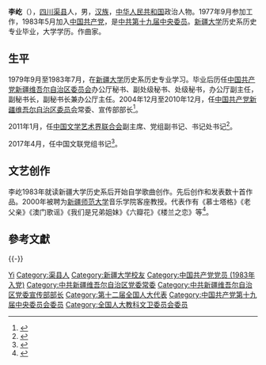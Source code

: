 '''李屹'''（{{bd|1960年|2月||}}），[[四川|四川]][[渠县|渠县]]人，男，[[汉族|汉族]]，[[中华人民共和国|中华人民共和国]]政治人物。1977年9月参加工作，1983年5月加入[[中国共产党|中国共产党]]，是[[中国共产党第十九届中央委员会委员列表|中共第十九届中央委员]]。[[新疆大学|新疆大学]]历史系历史专业毕业，大学学历。作曲家。

== 生平 ==
1979年9月至1983年7月，在[[新疆大学|新疆大学]]历史系历史专业学习。毕业后历任[[中国共产党新疆维吾尔自治区委员会|中国共产党新疆维吾尔自治区委员会]]办公厅秘书、副处级秘书、处级秘书，办公厅副主任，副秘书长，副秘书长兼办公厅主任。2004年12月至2010年12月，任[[中国共产党新疆维吾尔自治区委员会|中国共产党新疆维吾尔自治区委员会]]常委、宣传部部长<ref>{{cite web|title=李屹同志简历|url=http://cpc.people.com.cn/GB/64162/123659/123778/7320291.html|accessdate=2015-12-08|newspaper=中国共产党新闻网|archive-date=2019-05-02|archive-url=https://web.archive.org/web/20190502211803/http://cpc.people.com.cn/GB/64162/123659/123778/7320291.html|dead-url=no}}</ref>。

2011年1月，任[[中国文学艺术界联合会|中国文学艺术界联合会]]副主席、党组副书记、书记处书记<ref>{{cite news|title=全国人大代表信息-李屹|url=http://210.82.31.1:8084/delegate/viewDelegate.action?dbid=122144|accessdate=2013-04-05|newspaper=全国人大网|archive-url=https://web.archive.org/web/20140826022107/http://www.npc.gov.cn/delegate/viewDelegate.action?dbid=122144|archive-date=2014-08-26|dead-url=yes}}</ref>。

2017年4月，任中国文联党组书记<ref>{{cite news|title=李屹任中国文联党组书记 赵实改任党组成员|url=http://district.ce.cn/newarea/sddy/201704/03/t20170403_21698237.shtml|date=2017-04-03|newspaper=中国经济网|accessdate=2017-10-27|archive-date=2020-11-25|archive-url=https://web.archive.org/web/20201125081033/http://district.ce.cn/newarea/sddy/201704/03/t20170403_21698237.shtml|dead-url=no}}</ref>。

== 文艺创作 ==
李屹1983年就读新疆大学历史系后开始自学歌曲创作。先后创作和发表数十首作品。2000年被聘为[[新疆师范大学|新疆师范大学]]音乐学院客座教授。代表作有《慕士塔格》《老父亲》《澳门歌谣》《我们是兄弟姐妹》《六瓣花》《楼兰之恋》等<ref>{{cite web |title=李屹曲作专辑 |url=http://xj.cnr.cn/xysy/200701/t20070109_504372347.html |website=中国广播网 |accessdate=2020-06-27 |date=2007-08-20 |archive-date=2020-06-29 |archive-url=https://web.archive.org/web/20200629084957/http://xj.cnr.cn/xysy/200701/t20070109_504372347.html |dead-url=no }}</ref>。

== 參考文獻 ==
{{reflist}}
{{-}}
{{start box}}
{{s-ppo|cpc}}
{{s-before|[[钱智|钱智]]}}
{{s-title|[[中国共产党新疆维吾尔自治区委员会|中国共产党新疆维吾尔自治区委员会]]宣传部部长|2004年12月－2010年12月}}
{{s-after|[[胡伟_(政治人物)|胡伟]]}}
{{s-before|[[符强|符强]]}}
{{s-title|[[中国共产党新疆维吾尔自治区委员会|中国共产党新疆维吾尔自治区委员会]]办公厅主任|2000年1月－2004年12月}}
{{s-after|[[白志杰|白志杰]]}}
{{end box}}

{{中国文学艺术界联合会第九届全国委员会}}
{{中国文学艺术界联合会第十届全国委员会}}

{{Authority control}}
{{DEFAULTSORT:Li李}}
[[Category:李姓|Yi]]
[[Category:渠县人|Category:渠县人]]
[[Category:新疆大学校友|Category:新疆大学校友]]
[[Category:中国共产党党员_(1983年入党)|Category:中国共产党党员 (1983年入党)]]
[[Category:中共新疆维吾尔自治区党委常委|Category:中共新疆维吾尔自治区党委常委]]
[[Category:中共新疆维吾尔自治区党委宣传部部长|Category:中共新疆维吾尔自治区党委宣传部部长]]
[[Category:第十二届全国人大代表|Category:第十二届全国人大代表]]
[[Category:中国共产党第十九届中央委员会委员|Category:中国共产党第十九届中央委员会委员]]
[[Category:全国人大教科文卫委员会委员|Category:全国人大教科文卫委员会委员]]